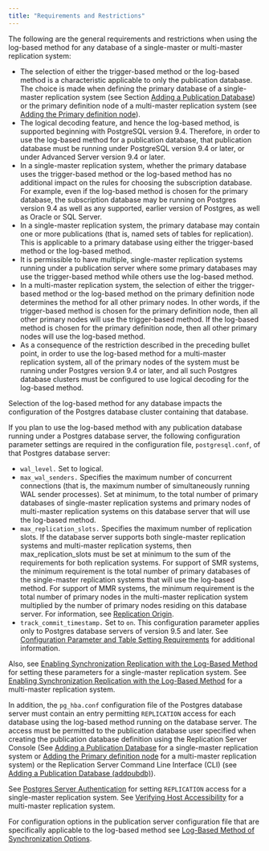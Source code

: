 ```yaml
---
title: "Requirements and Restrictions"
---
```


<div id="requirements_and_restrictions" class="registered_link"></div>

The following are the general requirements and restrictions when using the log-based method for any database of a single-master or multi-master replication system:

-   The selection of either the trigger-based method or the log-based method is a characteristic applicable to only the publication database. The choice is made when defining the primary database of a single-master replication system (see Section [Adding a Publication Database](../../../05_smr_operation/02_creating_publication/02_adding_pub_database/#adding_pub_database)) or the primary definition node of a multi-master replication system (see [Adding the Primary definition node](../../../06_mmr_operation/02_creating_publication_mmr/#adding_pdn)).
-   The logical decoding feature, and hence the log-based method, is supported beginning with PostgreSQL version 9.4. Therefore, in order to use the log-based method for a publication database, that publication database must be running under PostgreSQL version 9.4 or later, or under Advanced Server version 9.4 or later.
-   In a single-master replication system, whether the primary database uses the trigger-based method or the log-based method has no additional impact on the rules for choosing the subscription database. For example, even if the log-based method is chosen for the primary database, the subscription database may be running on Postgres version 9.4 as well as any supported, earlier version of Postgres, as well as Oracle or SQL Server.
-   In a single-master replication system, the primary database may contain one or more publications (that is, named sets of tables for replication). This is applicable to a primary database using either the trigger-based method or the log-based method.
-   It is permissible to have multiple, single-master replication systems running under a publication server where some primary databases may use the trigger-based method while others use the log-based method.
-   In a multi-master replication system, the selection of either the trigger-based method or the log-based method on the primary definition node determines the method for all other primary nodes. In other words, if the trigger-based method is chosen for the primary definition node, then all other primary nodes will use the trigger-based method. If the log-based method is chosen for the primary definition node, then all other primary nodes will use the log-based method.
-   As a consequence of the restriction described in the preceding bullet point, in order to use the log-based method for a multi-master replication system, all of the primary nodes of the system must be running under Postgres version 9.4 or later, and all such Postgres database clusters must be configured to use logical decoding for the log-based method.

Selection of the log-based method for any database impacts the configuration of the Postgres database cluster containing that database.

If you plan to use the log-based method with any publication database running under a Postgres database server, the following configuration parameter settings are required in the configuration file, `postgresql.conf`, of that Postgres database server:

-   `wal_level.` Set to logical.
-   `max_wal_senders.` Specifies the maximum number of concurrent connections (that is, the maximum number of simultaneously running WAL sender processes). Set at minimum, to the total number of primary databases of single-master replication systems and primary nodes of multi-master replication systems on this database server that will use the log-based method.
-   `max_replication_slots.` Specifies the maximum number of replication slots. If the database server supports both single-master replication systems and multi-master replication systems, then max_replication_slots must be set at minimum to the sum of the requirements for both replication systems. For support of SMR systems, the minimum requirement is the total number of primary databases of the single-master replication systems that will use the log-based method. For support of MMR systems, the minimum requirement is the total number of primary nodes in the multi-master replication system multiplied by the number of primary nodes residing on this database server. For information, see [Replication Origin](04_replication_origin/#replication_origin).
-   `track_commit_timestamp.` Set to `on`. This configuration parameter applies only to Postgres database servers of version 9.5 and later. See [Configuration Parameter and Table Setting Requirements](../../../06_mmr_operation/06_conflict_resolution/01_configuration_para_andtable_setting/#configuration_para_and_table_setting) for additional information.

Also, see [Enabling Synchronization Replication with the Log-Based Method](../../../05_smr_operation/01_prerequisites/02_enable_sync_replication_with_log-based_method/#enable_sync_replication_with_log-based_method) for setting these parameters for a single-master replication system. See [Enabling Synchronization Replication with the Log-Based Method](../../../06_mmr_operation/01_pre_steps/#enabling_sync_replication_log-based_method_mmr) for a multi-master replication system.

In addition, the `pg_hba.conf` configuration file of the Postgres database server must contain an entry permitting `REPLICATION` access for each database using the log-based method running on the database server. The access must be permitted to the publication database user specified when creating the publication database definition using the Replication Server Console (See [Adding a Publication Database](../../../05_smr_operation/02_creating_publication/02_adding_pub_database/#adding_pub_database) for a single-master replication system or [Adding the Primary definition node](../../../06_mmr_operation/02_creating_publication_mmr/#adding_pdn) for a multi-master replication system) or the Replication Server Command Line Interface (CLI) (see [Adding a Publication Database (addpubdb)](../../../08_xdb_cli/03_xdb_cli_commands/06_add_pub_database/#add_pub_database)).

See [Postgres Server Authentication](../../../05_smr_operation/01_prerequisites/06_verifying_host_accessibility/#postgres_server_auth) for setting `REPLICATION` access for a single-master replication system. See [Verifying Host Accessibility](../../../05_smr_operation/01_prerequisites/06_verifying_host_accessibility/#verifying_host_accessibility) for a multi-master replication system.

For configuration options in the publication server configuration file that are specifically applicable to the log-based method see [Log-Based Method of Synchronization Options](../../../10_appendix/04_miscellaneous_xdb_processing_topics/01_publications_and_subscriptions_server_conf_options/15_log_based_sync_options/#log_based_sync_options).
